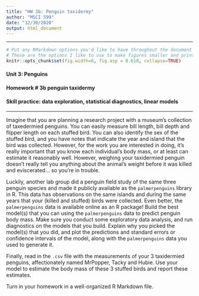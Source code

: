 ```yaml
---
title: "HW 3b: Penguin taxidermy"
author: "MSCI 599"
date: "12/30/2020"
output: html_document
---
```


***

```r
# Put any RMarkdown options you'd like to have throughout the document here
# These are the options I like to use to make figures smaller and print code output right below the command:
knitr::opts_chunk$set(fig.width=6, fig.asp = 0.618, collapse=TRUE) 
```

#### Unit 3: Penguins

#### Homework # 3b penguin taxidermy

#### Skill practice: data exploration, statistical diagnostics, linear models

***

Imagine that you are planning a research project with a museum's collection of taxedermied penguins. You can easily measure bill length, bill depth and flipper length on each stuffed bird. You can also identify the sex of the stuffed bird, and you have notes that indicate the year and island that the bird was collected. However, for the work you are interested in doing, it's really important that you know each individual's body mass, or at least can estimate it reasonably well. However, weighing your taxidermied penguin doesn't really tell you anything about the animal's weight before it was killed and eviscerated... so you're in trouble. 

Luckily, another lab group did a penguin field study of the same three penguin species and made it publicly available as the `palmerpenguins` library in R. This data has observations on the same islands and during the same years that your (killed and stuffed) birds were collected. Even better, the `palmerpenguins` data is available online as an R package! Build the best model(s) that you can using the `palmerpenguins` data to predict penguin body mass. Make sure you conduct some exploratory data analysis, and run diagnostics on the models that you build. Explain why you picked the model(s) that you did, and plot the predictions and standard errors or confidence intervals of the model, along with the `palmerpenguins` data you used to generate it. 

Finally, read in the `.csv` file with the measurements of your 3 taxidermied penguins, affectionately named MrPopper, Tacky and Hubie. Use your model to estimate the body mass of these 3 stuffed birds and report these estimates. 

Turn in your homework in a well-organized R Markdown file.




